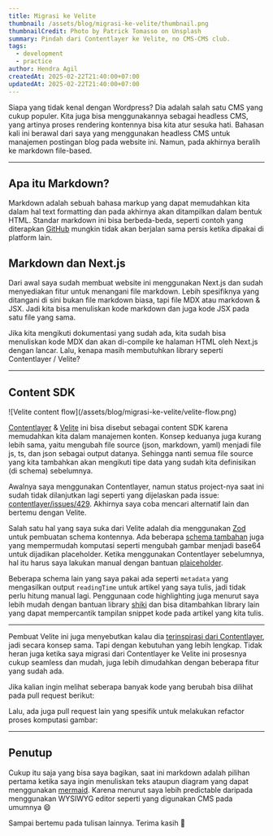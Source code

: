 ```yaml
---
title: Migrasi ke Velite
thumbnail: /assets/blog/migrasi-ke-velite/thumbnail.png
thumbnailCredit: Photo by Patrick Tomasso on Unsplash
summary: Pindah dari Contentlayer ke Velite, no CMS-CMS club.
tags:
  - development
  - practice
author: Hendra Agil
createdAt: 2025-02-22T21:40:00+07:00
updatedAt: 2025-02-22T21:40:00+07:00
---
```


Siapa yang tidak kenal dengan Wordpress? Dia adalah salah satu CMS yang cukup populer. Kita juga bisa menggunakannya sebagai headless CMS, yang artinya proses rendering kontennya bisa kita atur sesuka hati. Bahasan kali ini berawal dari saya yang menggunakan headless CMS untuk manajemen postingan blog pada website ini. Namun, pada akhirnya beralih ke markdown file-based.

---

## Apa itu Markdown?

Markdown adalah sebuah bahasa markup yang dapat memudahkan kita dalam hal text formatting dan pada akhirnya akan ditampilkan dalam bentuk HTML. Standar markdown ini bisa berbeda-beda, seperti contoh yang diterapkan [GitHub](https://docs.github.com/en/get-started/writing-on-github/getting-started-with-writing-and-formatting-on-github/basic-writing-and-formatting-syntax) mungkin tidak akan berjalan sama persis ketika dipakai di platform lain.

## Markdown dan Next.js

Dari awal saya sudah membuat website ini menggunakan Next.js dan sudah menyediakan fitur untuk menangani file markdown. Lebih spesifiknya yang ditangani di sini bukan file markdown biasa, tapi file MDX atau markdown & JSX. Jadi kita bisa menuliskan kode markdown dan juga kode JSX pada satu file yang sama.

Jika kita mengikuti dokumentasi yang sudah ada, kita sudah bisa menuliskan kode MDX dan akan di-compile ke halaman HTML oleh Next.js dengan lancar. Lalu, kenapa masih membutuhkan library seperti Contentlayer / Velite?

---

## Content SDK

<div className="max-w-lg">
  ![Velite content flow](/assets/blog/migrasi-ke-velite/velite-flow.png)
</div>

[Contentlayer](https://contentlayer.dev/) & [Velite](https://velite.js.org/) ini bisa disebut sebagai content SDK karena memudahkan kita dalam manajemen konten. Konsep keduanya juga kurang lebih sama, yaitu mengubah file source (json, markdown, yaml) menjadi file js, ts, dan json sebagai output datanya. Sehingga nanti semua file source yang kita tambahkan akan mengikuti tipe data yang sudah kita definisikan (di schema) sebelumnya.

Awalnya saya menggunakan Contentlayer, namun status project-nya saat ini sudah tidak dilanjutkan lagi seperti yang dijelaskan pada issue: [contentlayer/issues/429](https://github.com/contentlayerdev/contentlayer/issues/429#issuecomment-1731298319). Akhirnya saya coba mencari alternatif lain dan bertemu dengan Velite.

Salah satu hal yang saya suka dari Velite adalah dia menggunakan [Zod](https://zod.dev/) untuk pembuatan schema kontennya. Ada beberapa [schema tambahan](https://velite.js.org/guide/velite-schemas) juga yang mempermudah komputasi seperti mengubah gambar menjadi base64 untuk dijadikan placeholder. Ketika menggunakan Contentlayer sebelumnya, hal itu harus saya lakukan manual dengan bantuan [plaiceholder](https://plaiceholder.co/).

Beberapa schema lain yang saya pakai ada seperti `metadata` yang mengasilkan output `readingTime` untuk artikel yang saya tulis, jadi tidak perlu hitung manual lagi. Penggunaan code highlighting juga menurut saya lebih mudah dengan bantuan library [shiki](https://shiki.matsu.io/) dan bisa ditambahkan library lain yang dapat mempercantik tampilan snippet kode pada artikel yang kita tulis.

---

Pembuat Velite ini juga menyebutkan kalau dia [terinspirasi dari Contentlayer](https://velite.js.org/guide/introduction#why-not-contentlayer), jadi secara konsep sama. Tapi dengan kebutuhan yang lebih lengkap. Tidak heran juga ketika saya migrasi dari Contentlayer ke Velite ini prosesnya cukup seamless dan mudah, juga lebih dimudahkan dengan beberapa fitur yang sudah ada.

Jika kalian ingin melihat seberapa banyak kode yang berubah bisa dilihat pada pull request berikut:

<LinkPreview href="https://github.com/hendraaagil/website/pull/75" />

Lalu, ada juga pull request lain yang spesifik untuk melakukan refactor proses komputasi gambar:

<LinkPreview href="https://github.com/hendraaagil/website/pull/76" />

---

## Penutup

Cukup itu saja yang bisa saya bagikan, saat ini markdown adalah pilihan pertama ketika saya ingin menuliskan teks ataupun diagram yang dapat menggunakan [mermaid](https://mermaid.js.org/). Karena menurut saya lebih predictable daripada menggunakan WYSIWYG editor seperti yang digunakan CMS pada umumnya 😄

Sampai bertemu pada tulisan lainnya. Terima kasih 👋
